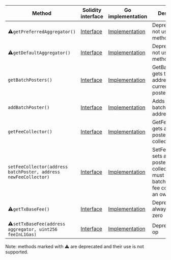 <table>
  <thead>
    <tr>
      <th>Method</th>
      <th>Solidity interface</th>
      <th>Go implementation</th>
      <th>Description</th>
    </tr>
  </thead>
  <tbody>
    <tr>
      <td>
        ⚠️<code>getPreferredAggregator()</code>
      </td>
      <td>
        <a
          href="https://github.com/OffchainLabs/nitro-precompile-interfaces/blob/fe4121240ca1ee2cbf07d67d0e6c38015d94e704///ArbAggregator.sol#L14"
          target="_blank"
        >
          Interface
        </a>
      </td>
      <td>
        <a
          href="https://github.com/OffchainLabs/nitro/blob/v3.6.5/precompiles/ArbAggregator.go#L24"
          target="_blank"
        >
          Implementation
        </a>
      </td>
      <td>Deprecated: Do not use this method.</td>
    </tr>
    <tr>
      <td>
        ⚠️<code>getDefaultAggregator()</code>
      </td>
      <td>
        <a
          href="https://github.com/OffchainLabs/nitro-precompile-interfaces/blob/fe4121240ca1ee2cbf07d67d0e6c38015d94e704///ArbAggregator.sol#L20"
          target="_blank"
        >
          Interface
        </a>
      </td>
      <td>
        <a
          href="https://github.com/OffchainLabs/nitro/blob/v3.6.5/precompiles/ArbAggregator.go#L30"
          target="_blank"
        >
          Implementation
        </a>
      </td>
      <td>Deprecated: Do not use this method.</td>
    </tr>
    <tr>
      <td>
        <code>getBatchPosters()</code>
      </td>
      <td>
        <a
          href="https://github.com/OffchainLabs/nitro-precompile-interfaces/blob/fe4121240ca1ee2cbf07d67d0e6c38015d94e704///ArbAggregator.sol#L24"
          target="_blank"
        >
          Interface
        </a>
      </td>
      <td>
        <a
          href="https://github.com/OffchainLabs/nitro/blob/v3.6.5/precompiles/ArbAggregator.go#L35"
          target="_blank"
        >
          Implementation
        </a>
      </td>
      <td>GetBatchPosters gets the addresses of all current batch posters</td>
    </tr>
    <tr>
      <td>
        <code>addBatchPoster()</code>
      </td>
      <td>
        <a
          href="https://github.com/OffchainLabs/nitro-precompile-interfaces/blob/fe4121240ca1ee2cbf07d67d0e6c38015d94e704///ArbAggregator.sol#L29"
          target="_blank"
        >
          Interface
        </a>
      </td>
      <td>
        <a
          href="https://github.com/OffchainLabs/nitro/blob/v3.6.5/precompiles/ArbAggregator.go#L40"
          target="_blank"
        >
          Implementation
        </a>
      </td>
      <td>Adds additional batch poster address</td>
    </tr>
    <tr>
      <td>
        <code>getFeeCollector()</code>
      </td>
      <td>
        <a
          href="https://github.com/OffchainLabs/nitro-precompile-interfaces/blob/fe4121240ca1ee2cbf07d67d0e6c38015d94e704///ArbAggregator.sol#L36"
          target="_blank"
        >
          Interface
        </a>
      </td>
      <td>
        <a
          href="https://github.com/OffchainLabs/nitro/blob/v3.6.5/precompiles/ArbAggregator.go#L63"
          target="_blank"
        >
          Implementation
        </a>
      </td>
      <td>GetFeeCollector gets a batch poster's fee collector</td>
    </tr>
    <tr>
      <td>
        <code>setFeeCollector(address batchPoster, address newFeeCollector)</code>
      </td>
      <td>
        <a
          href="https://github.com/OffchainLabs/nitro-precompile-interfaces/blob/fe4121240ca1ee2cbf07d67d0e6c38015d94e704///ArbAggregator.sol#L44"
          target="_blank"
        >
          Interface
        </a>
      </td>
      <td>
        <a
          href="https://github.com/OffchainLabs/nitro/blob/v3.6.5/precompiles/ArbAggregator.go#L72"
          target="_blank"
        >
          Implementation
        </a>
      </td>
      <td>
        SetFeeCollector sets a batch poster's fee collector (caller must be the batch poster, its
        fee collector, or an owner)
      </td>
    </tr>
    <tr>
      <td>
        ⚠️<code>getTxBaseFee()</code>
      </td>
      <td>
        <a
          href="https://github.com/OffchainLabs/nitro-precompile-interfaces/blob/fe4121240ca1ee2cbf07d67d0e6c38015d94e704///ArbAggregator.sol#L49"
          target="_blank"
        >
          Interface
        </a>
      </td>
      <td>
        <a
          href="https://github.com/OffchainLabs/nitro/blob/v3.6.5/precompiles/ArbAggregator.go#L95"
          target="_blank"
        >
          Implementation
        </a>
      </td>
      <td>Deprecated: always returns zero</td>
    </tr>
    <tr>
      <td>
        ⚠️<code>setTxBaseFee(address aggregator, uint256 feeInL1Gas)</code>
      </td>
      <td>
        <a
          href="https://github.com/OffchainLabs/nitro-precompile-interfaces/blob/fe4121240ca1ee2cbf07d67d0e6c38015d94e704///ArbAggregator.sol#L59"
          target="_blank"
        >
          Interface
        </a>
      </td>
      <td>
        <a
          href="https://github.com/OffchainLabs/nitro/blob/v3.6.5/precompiles/ArbAggregator.go#L102"
          target="_blank"
        >
          Implementation
        </a>
      </td>
      <td>Deprecated: no-op</td>
    </tr>
  </tbody>
</table>
<p>Note: methods marked with ⚠️ are deprecated and their use is not supported.</p>
